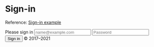 

<Meta
  title="Examples/Signin"
/>

# Sign-in

Reference: [Sign-in example](https://getbootstrap.com/docs/5.1/examples/sign-in/)

<Canvas>
  <Story name="Signin">
    <Form>
      <Heading level={1}>Please sign in</Heading>
      <Input
        name="email"
        label="Email address"
        type="email"
        placeholder="name@example.com"
      />
      <Input
        name="password"
        label="Password"
        type="password"
        placeholder="Password"
      />
      <Checkbox name="remember" label="Remember me" />
      <Button name="sign in" type="primary" size="large" block>Sign in</Button>
      <Paragraph>&copy; 2017–2021</Paragraph>
    </Form>
  </Story>
</Canvas>